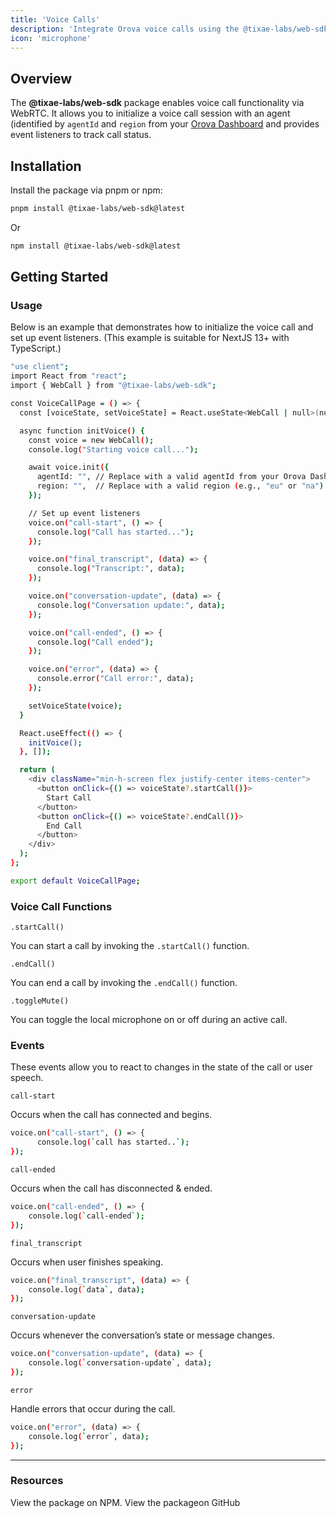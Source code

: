 ```yaml
---
title: 'Voice Calls'
description: 'Integrate Orova voice calls using the @tixae-labs/web-sdk package.'
icon: 'microphone'
---
```


## Overview

The **@tixae-labs/web-sdk** package enables voice call functionality via WebRTC. It allows you to initialize a voice call session with an agent (identified by `agentId` and `region` from your [Orova Dashboard](https://tixaeagents.ai) and provides event listeners to track call status.


## Installation
Install the package via pnpm or npm:

```bash 
pnpm install @tixae-labs/web-sdk@latest
```

Or

```bash
npm install @tixae-labs/web-sdk@latest
```

## Getting Started

### Usage
Below is an example that demonstrates how to initialize the voice call and set up event listeners. (This example is suitable for NextJS 13+ with TypeScript.)

```bash
"use client";
import React from "react";
import { WebCall } from "@tixae-labs/web-sdk";

const VoiceCallPage = () => {
  const [voiceState, setVoiceState] = React.useState<WebCall | null>(null);

  async function initVoice() {
    const voice = new WebCall();
    console.log("Starting voice call...");

    await voice.init({
      agentId: "", // Replace with a valid agentId from your Orova Dashboard URL (e.g., "enit5lczmqbz1s7d")
      region: "",  // Replace with a valid region (e.g., "eu" or "na")
    });

    // Set up event listeners
    voice.on("call-start", () => {
      console.log("Call has started...");
    });

    voice.on("final_transcript", (data) => {
      console.log("Transcript:", data);
    });

    voice.on("conversation-update", (data) => {
      console.log("Conversation update:", data);
    });

    voice.on("call-ended", () => {
      console.log("Call ended");
    });

    voice.on("error", (data) => {
      console.error("Call error:", data);
    });

    setVoiceState(voice);
  }

  React.useEffect(() => {
    initVoice();
  }, []);

  return (
    <div className="min-h-screen flex justify-center items-center">
      <button onClick={() => voiceState?.startCall()}>
        Start Call
      </button>
      <button onClick={() => voiceState?.endCall()}>
        End Call
      </button>
    </div>
  );
};

export default VoiceCallPage;

```
### Voice Call Functions

`.startCall()`

You can start a call by invoking the `.startCall()` function.


`.endCall()`

You can end a call by invoking the `.endCall()` function.


`.toggleMute()`

You can toggle the local microphone on or off during an active call.


### Events

These events allow you to react to changes in the state of the call or user speech.

`call-start`

Occurs when the call has connected and begins.

```bash
voice.on("call-start", () => {
      console.log(`call has started..`);
});
```

`call-ended`

Occurs when the call has disconnected & ended.

```bash
voice.on("call-ended", () => {
    console.log(`call-ended`);
});
```

`final_transcript`

Occurs when user finishes speaking.

```bash
voice.on("final_transcript", (data) => {
    console.log(`data`, data);
});
```

`conversation-update`

Occurs whenever the conversation’s state or message changes.

```bash
voice.on("conversation-update", (data) => {
    console.log(`conversation-update`, data);
});
```

`error`

Handle errors that occur during the call.

```bash
voice.on("error", (data) => {
    console.log(`error`, data);
});
```
---

### Resources

<CardGroup cols={2}>
  <Card title="NPM" icon="npm" href="https://www.npmjs.com/package/@tixae-labs/web-sdk">
    View the package on NPM.
  </Card>

  <Card title="GitHub" icon="github" href="https://github.com/Moe03/ta-web-sdk">
    View the packageon GitHub
  </Card>
  
</CardGroup>